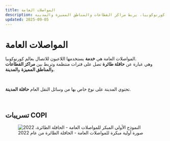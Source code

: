 ```yaml
---
title: المواصلات العامة
description: نظام النقل العام في ميتافيرس كورنوكوبيا، يربط مراكز القطاعات والمناطق المميزة والمدينة.
updated: 2025-09-05
---
```


# المواصلات العامة

المواصلات العامة هي **خدمة** يستخدمها اللاعبون للاتصال بعالم كورنوكوبيا.  
وهي عبارة عن **حافلة طائرة** تصل على فترات منتظمة وتربط بين **مراكز القطاعات** و**المناطق المميزة** و**المدينة**.

<br />

تحتوي المدينة على نوع خاص بها من وسائل النقل العام  **حافلة المدينة**.

<br />

## تسريبات COPI

<figure>
  <img src="/images/themed-zones/transport/public-transport/prototype-2022.avif" alt="النموذج الأولي المبكر للمواصلات العامة - الحافلة الطائرة، 2022" />
  <figcaption>صورة أولية مبكرة للمواصلات العامة - الحافلة الطائرة من عام 2022</figcaption>
</figure>
